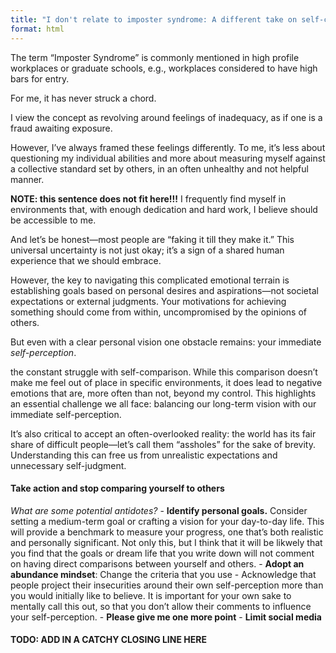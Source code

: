 ```yaml
---
title: "I don't relate to imposter syndrome: A different take on self-comparison and achieving your goals"
format: html
---
```


The term "Imposter Syndrome" is commonly mentioned in high profile workplaces or graduate schools, e.g., workplaces considered to have high bars for entry.  

For me, it has never struck a chord. 

I view the concept as revolving around feelings of inadequacy, as if one is a fraud awaiting exposure. 

However, I've always framed these feelings differently. To me, it's less about questioning my individual abilities and more about measuring myself against a collective standard set by others, in an often unhealthy and not helpful manner.

**NOTE: this sentence does not fit here!!!**
I frequently find myself in environments that, with enough dedication and hard work, I believe should be accessible to me. 

And let's be honest—most people are "faking it till they make it." This universal uncertainty is not just okay; it's a sign of a shared human experience that we should embrace.

However, the key to navigating this complicated emotional terrain is establishing goals based on personal desires and aspirations—not societal expectations or external judgments. Your motivations for achieving something should come from within, uncompromised by the opinions of others.

But even with a clear personal vision one obstacle remains: your immediate *self-perception*. 

the constant struggle with self-comparison. While this comparison doesn't make me feel out of place in specific environments, it does lead to negative emotions that are, more often than not, beyond my control. This highlights an essential challenge we all face: balancing our long-term vision with our immediate self-perception.

It's also critical to accept an often-overlooked reality: the world has its fair share of difficult people—let's call them "assholes" for the sake of brevity. Understanding this can free us from unrealistic expectations and unnecessary self-judgment.

#### Take action and stop comparing yourself to others
*What are some potential antidotes?* 
- **Identify personal goals.** Consider setting a medium-term goal or crafting a vision for your day-to-day life. This will provide a benchmark to measure your progress, one that's both realistic and personally significant. Not only this, but I think that it will be likwely that you find that the goals or dream life that you write down will not comment on having direct comparisons between yourself and others. 
- **Adopt an abundance mindset**: Change the criteria that you use 
- Acknowledge that people project their insecurities around their own self-perception more than you would initially like to believe. It is important for your own sake to mentally call this out, so that you don't allow their comments to influence your self-perception.
- **Please give me one more point**
- **Limit social media**


#### TODO: ADD IN A CATCHY CLOSING LINE HERE
